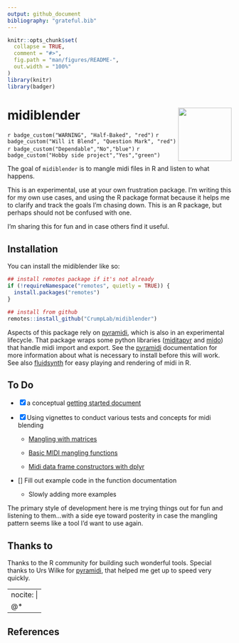 ```yaml
---
output: github_document
bibliography: "grateful.bib"
---
```


<!-- README.md is generated from README.Rmd. Please edit that file -->

```r
knitr::opts_chunk$set(
  collapse = TRUE,
  comment = "#>",
  fig.path = "man/figures/README-",
  out.width = "100%"
)
library(knitr)
library(badger)
```

# midiblender <img src="man/figures/logo.png" align="right" height="120" alt="" />

<!-- badges: start -->
`r badge_custom("WARNING", "Half-Baked", "red") `
`r badge_custom("Will it Blend", "Question Mark", "red") `
`r badge_custom("Dependable","No","blue")`
`r badge_custom("Hobby side project","Yes","green")`


<!-- badges: end -->

The goal of `midiblender` is to mangle midi files in R and listen to what happens.

This is an experimental, use at your own frustration package. I'm writing this for my own use cases, and using the R package format because it helps me to clarify and track the goals I'm chasing down. This is an R package, but perhaps should not be confused with one.

I'm sharing this for fun and in case others find it useful.

## Installation

You can install the midiblender like so:

``` r
## install remotes package if it's not already
if (!requireNamespace("remotes", quietly = TRUE)) {
  install.packages("remotes")
}

## install from github
remotes::install_github("CrumpLab/midiblender")
```

Aspects of this package rely on [pyramidi](https://urswilke.github.io/pyramidi/), which is also in an experimental lifecycle. That package wraps some python libraries ([miditapyr](https://pypi.org/project/miditapyr/) and [mido](https://mido.readthedocs.io/en/stable/)) that handle midi import and export. See the [pyramidi](https://urswilke.github.io/pyramidi/) documentation for more information about what is necessary to install before this will work. See also [fluidsynth](https://github.com/ropensci/fluidsynth/) for easy playing and rendering of midi in R.

## To Do

- [x] a conceptual [getting started document](https://www.crumplab.com/midiblender/articles/Getting_started.html)

- [x] Using vignettes to conduct various tests and concepts for midi blending

  - [Mangling with matrices](https://www.crumplab.com/midiblender/articles/mangling_with_matrices.html)

  - [Basic MIDI mangling functions](https://www.crumplab.com/midiblender/articles/midi_mangle.html)

  - [Midi data frame constructors with dplyr](https://www.crumplab.com/midiblender/articles/midi_construct.html)

- [] Fill out example code in the function documentation

  - Slowly adding more examples

The primary style of development here is me trying things out for fun and listening to them...with a side eye toward posterity in case the mangling pattern seems like a tool I'd want to use again.

## Thanks to

Thanks to the R community for building such wonderful tools. Special thanks to Urs Wilke for [pyramidi](https://urswilke.github.io/pyramidi/), that helped me get up to speed very quickly. 

<!--
```r
library(grateful)
pkgs <- scan_packages()
cites <- get_citations(pkgs$pkg,
                       out.dir = getwd(),
                       bib.file = "grateful")
```

-->

---
nocite: |
  @*
---


## References



